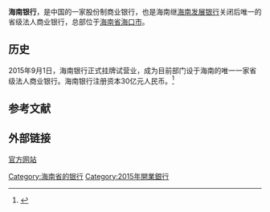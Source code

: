 {{About|2015年成立的商业银行|1950年由[[国民政府|国民政府]]旗下[[海南特別行政區#政府體制|海南特别行政区政府]]设立的，曾发行[[银圆券|银圆券]]的银行|海南银行银圆券}}
{{Bank Financial Information 
| name =海南银行股份有限公司
| else_name =Bank of Hainan Co., Ltd
| image =[[File:BANK_OF_HAINAN_LOGO.png|File:BANK_OF_HAINAN_LOGO.png]]
| abbreviated_name = 海南银行
| banktype =城市商业银行
| open_date =2015年9月1日
| slogan =海纳百川 至诚行远
| president =王年生
| location =[[海南省|海南省]][[海口市|海口市]]龙华区海秀东路31号
| homepage =[http://www.hnbankchina.com.cn/ 海南銀行]
}}

'''海南银行'''，是中国的一家股份制商业银行，也是海南继[[海南发展银行|海南发展银行]]关闭后唯一的省级法人商业银行，总部位于[[海南省|海南省]][[海口市|海口市]]。

== 历史 ==
2015年9月1日，海南银行正式挂牌试营业，成为目前部门设于海南的唯一一家省级法人商业银行。海南银行注册资本30亿元人民币。<ref>{{Cite web |url=http://www.hnbankchina.com.cn/hnyh/bmfw/gywm/813.html |title=海南银行简介 |access-date=2016-01-16 |archive-url=https://web.archive.org/web/20151024055730/http://www.hnbankchina.com.cn/hnyh/bmfw/gywm/813.html |archive-date=2015-10-24 |dead-url=yes }}</ref>

==参考文献==
{{reflist}}

== 外部链接 ==
[http://www.hnbankchina.com.cn/ 官方网站] {{Wayback|url=http://www.hnbankchina.com.cn/ |date=20210225035658 }}

{{银行小作品}}

{{中华人民共和国城市商业银行|state=collapsed}}
[[Category:海南省的银行|Category:海南省的银行]]
[[Category:2015年開業銀行|Category:2015年開業銀行]]